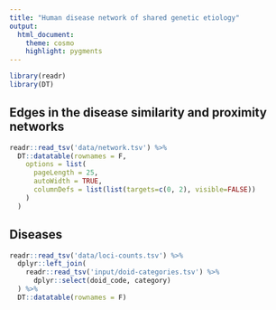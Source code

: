 ```yaml
---
title: "Human disease network of shared genetic etiology"
output:
  html_document:
    theme: cosmo
    highlight: pygments
---
```


```r
library(readr)
library(DT)
```

## Edges in the disease similarity and proximity networks

```r
readr::read_tsv('data/network.tsv') %>%
  DT::datatable(rownames = F,
    options = list(
      pageLength = 25,
      autoWidth = TRUE,
      columnDefs = list(list(targets=c(0, 2), visible=FALSE))
    )
  )
```

## Diseases

```r
readr::read_tsv('data/loci-counts.tsv') %>%
  dplyr::left_join(
    readr::read_tsv('input/doid-categories.tsv') %>%
      dplyr::select(doid_code, category)
  ) %>%
  DT::datatable(rownames = F)
```
